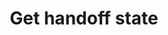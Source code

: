 ---
title: 'Get handoff state'
openapi: 'openapi GET /v1/{account_id}/{project_id}/handoff_state'
---